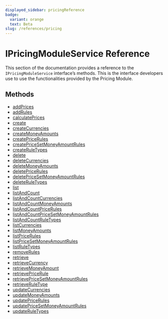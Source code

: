```yaml
---
displayed_sidebar: pricingReference
badge:
  variant: orange
  text: Beta
slug: /references/pricing
---
```



# IPricingModuleService Reference

This section of the documentation provides a reference to the `IPricingModuleService` interface’s methods. This is the interface developers use to use the functionalities provided by the Pricing Module.

## Methods

- [addPrices](../IPricingModuleService/methods/IPricingModuleService.addPrices.mdx)
- [addRules](../IPricingModuleService/methods/IPricingModuleService.addRules.mdx)
- [calculatePrices](../IPricingModuleService/methods/IPricingModuleService.calculatePrices.mdx)
- [create](../IPricingModuleService/methods/IPricingModuleService.create.mdx)
- [createCurrencies](../IPricingModuleService/methods/IPricingModuleService.createCurrencies.mdx)
- [createMoneyAmounts](../IPricingModuleService/methods/IPricingModuleService.createMoneyAmounts.mdx)
- [createPriceRules](../IPricingModuleService/methods/IPricingModuleService.createPriceRules.mdx)
- [createPriceSetMoneyAmountRules](../IPricingModuleService/methods/IPricingModuleService.createPriceSetMoneyAmountRules.mdx)
- [createRuleTypes](../IPricingModuleService/methods/IPricingModuleService.createRuleTypes.mdx)
- [delete](../IPricingModuleService/methods/IPricingModuleService.delete.mdx)
- [deleteCurrencies](../IPricingModuleService/methods/IPricingModuleService.deleteCurrencies.mdx)
- [deleteMoneyAmounts](../IPricingModuleService/methods/IPricingModuleService.deleteMoneyAmounts.mdx)
- [deletePriceRules](../IPricingModuleService/methods/IPricingModuleService.deletePriceRules.mdx)
- [deletePriceSetMoneyAmountRules](../IPricingModuleService/methods/IPricingModuleService.deletePriceSetMoneyAmountRules.mdx)
- [deleteRuleTypes](../IPricingModuleService/methods/IPricingModuleService.deleteRuleTypes.mdx)
- [list](../IPricingModuleService/methods/IPricingModuleService.list.mdx)
- [listAndCount](../IPricingModuleService/methods/IPricingModuleService.listAndCount.mdx)
- [listAndCountCurrencies](../IPricingModuleService/methods/IPricingModuleService.listAndCountCurrencies.mdx)
- [listAndCountMoneyAmounts](../IPricingModuleService/methods/IPricingModuleService.listAndCountMoneyAmounts.mdx)
- [listAndCountPriceRules](../IPricingModuleService/methods/IPricingModuleService.listAndCountPriceRules.mdx)
- [listAndCountPriceSetMoneyAmountRules](../IPricingModuleService/methods/IPricingModuleService.listAndCountPriceSetMoneyAmountRules.mdx)
- [listAndCountRuleTypes](../IPricingModuleService/methods/IPricingModuleService.listAndCountRuleTypes.mdx)
- [listCurrencies](../IPricingModuleService/methods/IPricingModuleService.listCurrencies.mdx)
- [listMoneyAmounts](../IPricingModuleService/methods/IPricingModuleService.listMoneyAmounts.mdx)
- [listPriceRules](../IPricingModuleService/methods/IPricingModuleService.listPriceRules.mdx)
- [listPriceSetMoneyAmountRules](../IPricingModuleService/methods/IPricingModuleService.listPriceSetMoneyAmountRules.mdx)
- [listRuleTypes](../IPricingModuleService/methods/IPricingModuleService.listRuleTypes.mdx)
- [removeRules](../IPricingModuleService/methods/IPricingModuleService.removeRules.mdx)
- [retrieve](../IPricingModuleService/methods/IPricingModuleService.retrieve.mdx)
- [retrieveCurrency](../IPricingModuleService/methods/IPricingModuleService.retrieveCurrency.mdx)
- [retrieveMoneyAmount](../IPricingModuleService/methods/IPricingModuleService.retrieveMoneyAmount.mdx)
- [retrievePriceRule](../IPricingModuleService/methods/IPricingModuleService.retrievePriceRule.mdx)
- [retrievePriceSetMoneyAmountRules](../IPricingModuleService/methods/IPricingModuleService.retrievePriceSetMoneyAmountRules.mdx)
- [retrieveRuleType](../IPricingModuleService/methods/IPricingModuleService.retrieveRuleType.mdx)
- [updateCurrencies](../IPricingModuleService/methods/IPricingModuleService.updateCurrencies.mdx)
- [updateMoneyAmounts](../IPricingModuleService/methods/IPricingModuleService.updateMoneyAmounts.mdx)
- [updatePriceRules](../IPricingModuleService/methods/IPricingModuleService.updatePriceRules.mdx)
- [updatePriceSetMoneyAmountRules](../IPricingModuleService/methods/IPricingModuleService.updatePriceSetMoneyAmountRules.mdx)
- [updateRuleTypes](../IPricingModuleService/methods/IPricingModuleService.updateRuleTypes.mdx)
